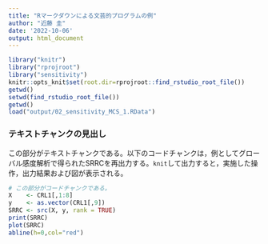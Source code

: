 ```yaml
---
title: "Rマークダウンによる文芸的プログラムの例"
author: "近藤 圭"
date: '2022-10-06'
output: html_document
---
```


```r
library("knitr")
library("rprojroot")
library("sensitivity")
knitr::opts_knit$set(root.dir=rprojroot::find_rstudio_root_file())
getwd()
setwd(find_rstudio_root_file())
getwd()
load("output/02_sensitivity_MCS_1.RData")
```
### テキストチャンクの見出し

この部分がテキストチャンクである。以下のコードチャンクは，例としてグローバル感度解析で得られたSRRCを再出力する。`knit`して出力すると，実施した操作，出力結果および図が表示される。

```r
# この部分がコードチャンクである。
X    <- CRL1[,1:8]
y    <- as.vector(CRL1[,9])
SRRC <- src(X, y, rank = TRUE)
print(SRRC)
plot(SRRC)
abline(h=0,col="red")
```
